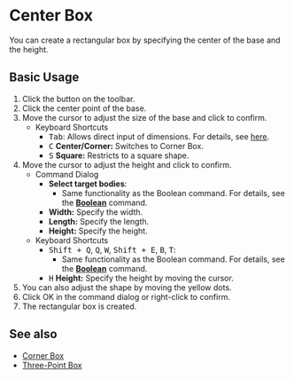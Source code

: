 
# Center Box

<Reference shortcut='' command='Center Box' button='Toolbar' />

You can create a rectangular box by specifying the center of the base and the height.

## Basic Usage

1. Click the <ButtonIcon type="button-center-box" /> button on the toolbar.
2. Click the center point of the base.
3. Move the cursor to adjust the size of the base and click to confirm.
   - <Kst>Keyboard Shortcuts</Kst>
      - <kbd>Tab</kbd>: Allows direct input of dimensions. For details, see [here](/tool/sketching-essentials#specify-dimensions-numerically).
      - <kbd>C</kbd> **Center/Corner:** Switches to Corner Box.
      - <kbd>S</kbd> **Square:** Restricts to a square shape.
4. Move the cursor to adjust the height and click to confirm.
   - <Kst>Command Dialog</Kst>
      - **Select target bodies**:
         - Same functionality as the Boolean command. For details, see the [**Boolean**](/solid/boolean) command.
      - **Width:** Specify the width.
      - **Length:** Specify the length.
      - **Height:** Specify the height.
   - <Kst>Keyboard Shortcuts</Kst>
      - <kbd>Shift + Q</kbd>, <kbd>Q</kbd>, <kbd>W</kbd>, <kbd>Shift + E</kbd>, <kbd>B</kbd>, <kbd>T</kbd>:
         - Same functionality as the Boolean command. For details, see the [**Boolean**](/solid/boolean) command.
      - <kbd>H</kbd> **Height:** Specify the height by moving the cursor.
5. You can also adjust the shape by moving the yellow dots.
6. Click OK in the command dialog or right-click to confirm.
7. The rectangular box is created.

<VideoPlayer fileName="center-box"/>

## See also

- [Corner Box](corner-box)
- [Three-Point Box](three-point-box)




